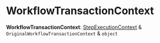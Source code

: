 
# WorkflowTransactionContext

 **WorkflowTransactionContext**: [StepExecutionContext](../../interfaces/workflows.StepExecutionContext/page.mdx) & `OriginalWorkflowTransactionContext` & `object`
